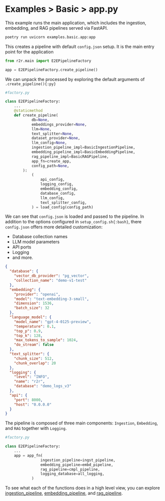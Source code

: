 # Examples > Basic > app.py

This example runs the main application, which includes the ingestion, embedding, and RAG pipelines served via FastAPI.

```bash
poetry run uvicorn examples.basic.app:app
```

This creates a pipeline with default `config.json` setup. It is the main entry point for the application

```python
from r2r.main import E2EPipelineFactory

app = E2EPipelineFactory.create_pipeline()
```

We can unpack the processed by exploring the default arguments of `.create_pipeline(){:py}`

```python
#factory.py

class E2EPipelineFactory:
    ...
    @staticmethod
    def create_pipeline(
            db=None,
            embeddings_provider=None,
            llm=None,
            text_splitter=None,
            dataset_provider=None,
            llm_config=None,
            ingestion_pipeline_impl=BasicIngestionPipeline,
            embedding_pipeline_impl=BasicEmbeddingPipeline,
            rag_pipeline_impl=BasicRAGPipeline,
            app_fn=create_app,
            config_path=None,
        ):
            (
                api_config,
                logging_config,
                embedding_config,
                database_config,
                llm_config,
                text_splitter_config,
            ) = load_config(config_path)
```

We can see that `config.json` is loaded and passed to the pipeline. In addition to the options configured in `setup_config.sh{:bash}`, there `config.json` offers more detailed customization:

- Database collection names
- LLM model parameters
- API ports
- Logging
- and more.

```json
{
  "database": {
    "vector_db_provider": "pg_vector",
    "collection_name": "demo-v1-test"
  },
  "embedding": {
    "provider": "openai",
    "model": "text-embedding-3-small",
    "dimension": 1536,
    "batch_size": 32
  },
  "language_model": {
    "model_name": "gpt-4-0125-preview",
    "temperature": 0.1,
    "top_p": 0.9,
    "top_k": 128,
    "max_tokens_to_sample": 1024,
    "do_stream": false
  },
  "text_splitter": {
    "chunk_size": 512,
    "chunk_overlap": 20
  },
  "logging": {
    "level": "INFO",
    "name": "r2r",
    "database": "demo_logs_v3"
  },
  "api": {
    "port": 8000,
    "host": "0.0.0.0"
  }
}
```

The pipeline is composed of three main components: `Ingestion`, `Embedding`, and `RAG` together with `Logging`.

```python
#factory.py

class E2EPipelineFactory:
    ...
    app = app_fn(
                ingestion_pipeline=ingst_pipeline,
                embedding_pipeline=embd_pipeline,
                rag_pipeline=cmpl_pipeline,
                logging_database=all_logging,
            )
```

To see what each of the functions does in a high level view, you can explore [ingestion_pipeline](../core-features/ingestion_pipeline.mdx), [embedding_pipeline](../core-features/embedding_pipeline.mdx), and [rag_pipeline](../core-features/rag_pipeline.mdx).
